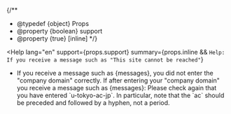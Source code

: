 
{/**
  * @typedef {object} Props
  * @property {boolean} support
  * @property {true} [inline]
  */}


<Help
  lang="en"
  support={props.support}
  summary={props.inline && `Help: If you receive a message such as "This site cannot be reached"`}
>
  - <If cond={props.inline}>
      <Fragment>If you receive a message such as {messages}, you did not enter the "company domain" correctly.</Fragment>
      <Fragment slot="else">If after entering your "company domain" you receive a message such as {messages}:</Fragment>
    </If>
    Please check again that you have entered `u-tokyo-ac-jp`. In particular, note that the `ac` should be preceded and followed by a hyphen, not a period.
</Help>
